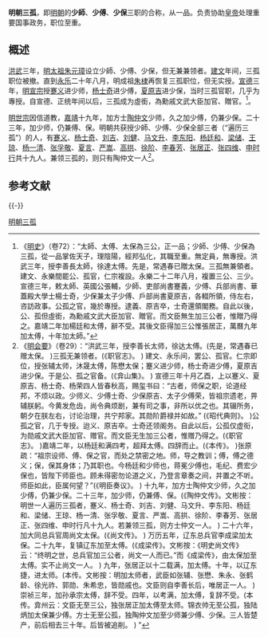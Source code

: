 '''明朝三孤'''，即[[明朝|明朝]]的'''少師'''、'''少傅'''、'''少保'''三职的合称，从一品。负责协助[[皇帝|皇帝]]处理重要国事政务，职位至重。

== 概述 ==
[[洪武|洪武]]三年，[[明太祖|明太祖]][[朱元璋|朱元璋]]设立少師、少傅、少保，但无兼兼领者。[[建文|建文]]年间，三孤职位被撤。直到[[永乐_(明朝)|永乐]]二十年八月，明成祖[[朱棣|朱棣]]再恢复三孤职位，但无实授。[[宣德|宣德]]三年，[[明宣宗|明宣宗]]授[[蹇义|蹇义]]进少师，[[杨士奇|杨士奇]]进少傅，[[夏原吉|夏原吉]]进少保，当时三孤官职，几乎为專授。自宣德、正统年间以后，三孤成为虛銜，為勳戚文武大臣加官、贈官。<ref>《[[明史|明史]]》（卷72）：“太師、太傅、太保為三公，正一品；少師、少傅、少保為三孤，從一品掌佐天子，理陰陽，經邦弘化，其職至重。無定員，無專授。洪武三年，授李善長太師，徐達太傅。先是，常遇春已贈太保。三孤無兼領者。建文、永樂間罷公、孤官，仁宗複設。永樂二十二年八月，複置三公、三少。宣德三年，敕太師、英國公張輔，少師、吏部尚書蹇義，少傅、兵部尚書、華蓋殿大學士楊士奇，少保兼太子少傅、戶部尚書夏原吉，各輟所領，侍左右，咨訪政事。公孤之官，幾於專授。逮義、原吉卒，士奇還領閣務。自此以後，公、孤但虛銜，為勳戚文武大臣加官、贈官。而文臣無生加三公者，惟贈乃得之。嘉靖二年加楊廷和太傅，辭不受。其後文臣得加三公惟張居正，萬曆九年加太傅，十年加太師。”</ref>。

[[明世宗|明世宗]]因信道教，[[嘉靖|嘉靖]]十九年，加方士[[陶仲文|陶仲文]]少师，久之加少傅，仍兼少保。二十三年，加少师，仍兼傅、保。明朝共获授少師、少傅、少保全部三者（“遍历三孤”）的人，有[[蹇义|蹇义]]、[[杨士奇|杨士奇]]、[[刘吉|刘吉]]、[[刘健|刘健]]、[[马文升|马文升]]、[[李东阳|李东阳]]、[[杨廷和|杨廷和]]、[[梁储|梁储]]、[[王瓊_(成化進士)|王琼]]、[[杨一清|杨一清]]、[[张孚敬|张孚敬]]、[[夏言|夏言]]、[[严嵩|严嵩]]、[[高拱|高拱]]、[[徐阶|徐阶]]、[[李春芳|李春芳]]、[[张居正|张居正]]、[[张四维|张四维]]、[[申时行|申时行]]共十九人。兼领三孤的，则只有陶仲文一人<ref>《[[明会要|明会要]]》（卷29）：“洪武三年，授李善长太师，徐达太傅。(先是，常遇春已赠太保。 )三孤无兼领者。(《职官志》。 ) 建文、永乐间，罢公、孤官。仁宗即位，授张辅太师，沐晟太傅，陈懋太保；蹇义进少师，杨士奇进少傅，夏原吉进少保。于是公、孤之官备。(《弇山集》。 ) 宣德三年十月乙酉，上以蹇义、夏原吉、杨士奇、杨荣四人皆春秋高，赐玺书曰：“古者，师保之职，论道经邦，不烦以政。少师义、少傅士奇、少保原吉、太子少傅荣，皆祖宗遗老，畀辅朕躬。今黄发危齿，尚令典烦剧，兼有司之事，非所以优之也。其辍所务，朝夕在朕左右，讨论治理，共宁邦家。其勋阶爵禄并如故。” (《昭代典则》。 )公孤之官，几于专授。迨义、原吉卒。士奇还领阁务。自此以后，公孤仅虚衔，为勋戚文武大臣加官、赠官。而文臣无生加三公者，惟赠乃得之。(《职官志》。 )嘉靖二年，以杨廷和满四考，超拜太傅。四辞而止。(《本传》。 )张原疏：“祖宗设师、傅、保之官，而处之禁密之地。师，导之教训；傅，傅之德义；保，保其身体；乃其职也。今杨廷和少师也，蒋冕少傅也，毛纪、费宏少保也，皆陛下师臣也。顾未得密勿论道之义，乃登言章奏之间，并置之不听。师臣如此，臣属何望？”(《明臣奏议》。 ) 十九年，加方士陶仲文少师，久之加少傅，仍兼少保。二十三年，加少师，仍兼傅、保。(《陶仲文传》。文彬按：明世一人遍历三孤者，蹇义、杨士奇、刘吉、刘健、马文升、李东阳、杨廷和、梁储、王琼、杨一清、张孚敬、夏言、严嵩、高拱、徐阶、李春芳、张居正、张四维、申时行凡十九人。若兼领三孤，则方士仲文一人。 ) 二十六年，加大同总兵官周尚文太保。(《尚文传》。 ) 万历五年，辽东总兵官李成梁加太保。二十九年，复镇辽东加至太傅。(《成梁传》。文彬按：《明史尚文传》云：“终明之世，总兵官加三公者，尚文一人而已。”而《成梁传》，由太保加至太傅。实不止尚文一人。 ) 九年，张居正以十二载满，加太傅。十年，以辽东捷，进太师。(本传。文彬按：明加太师者，武臣如张辅、张懋、朱永、张鹤龄、徐光祚、郭勋、朱希忠，皆勋戚也。文臣则自李善长后，唯居正一人。 ) 崇祯三年，加孙承宗太傅，辞不受。四年，以考满，加太傅，复辞不受。(本传。弇州云：文臣无至三公，独张居正加太傅至太师。锦衣帅无至公孤，独陆炳加太保兼少傅。方士无至公孤，独陶仲文加至少师兼少傅、少保。三人皆楚产，前后相去三十年。后皆被追削。 ) ”</ref>。

== 参考文献 ==
{{Wikisource|明史/卷72}}
{{Reflist}}

{{-}}
{{明朝中央官制}}

[[Category:明朝三孤|]]